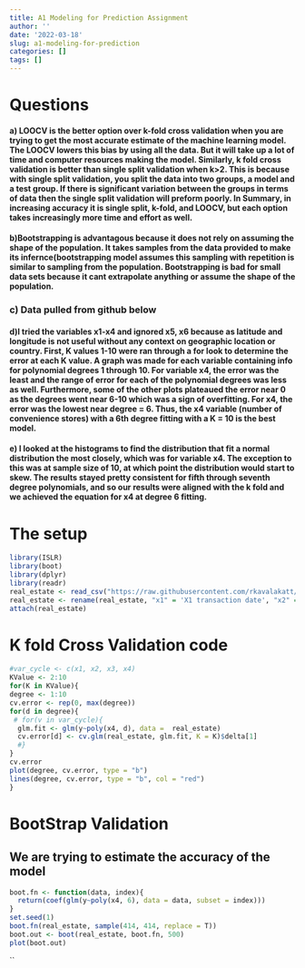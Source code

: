 ```yaml
---
title: A1 Modeling for Prediction Assignment
author: ''
date: '2022-03-18'
slug: a1-modeling-for-prediction
categories: []
tags: []
---
```

# Questions
#### a) LOOCV is the better option over k-fold cross validation when you are trying to get the most accurate estimate of the machine learning model. The LOOCV lowers this bias by using all the data. But it will take up a lot of time and computer resources making the model. Similarly, k fold cross validation is better than single split validation when k>2. This is because with single split validation, you split the data into two groups, a model and a test group. If there is significant variation between the groups in terms of data then the single split validation will preform poorly. In Summary, in increasing accuracy it is single split, k-fold, and LOOCV, but each option takes increasingly more time and effort as well.
#### b)Bootstrapping is advantagous because it does not rely on assuming the shape of the population. It takes samples from the data provided to make its infernce(bootstrapping model assumes this sampling with repetition is similar to sampling from the population. Bootstrapping is bad for small data sets because it cant extrapolate anything or assume the shape of the population. 
### c) Data pulled from github below
#### d)I tried the variables x1-x4 and ignored x5, x6 because as latitude and longitude is not useful without any context on geographic location or country. First, K values 1-10 were ran through a for look to determine the error at each K value. A graph was made for each variable containing info for polynomial degrees 1 through 10. For variable x4, the error was the least and the range of error for each of the polynomial degrees was less as well. Furthermore, some of the other plots plateaued the error near 0 as the degrees went near 6-10 which was a sign of overfitting. For x4, the error was the lowest near degree = 6. Thus, the x4 variable (number of convenience stores) with a 6th degree fitting with a K = 10 is the best model.
#### e) I looked at the histograms to find the distribution that fit a normal distribution the most closely, which was for variable x4. The exception to this was at sample size of 10, at which point the distribution would start to skew. The results stayed pretty consistent for fifth through seventh degree polynomials, and so our results were aligned with the k fold and we achieved the equation for x4 at degree 6 fitting.

# The setup
```r
library(ISLR)
library(boot)
library(dplyr)
library(readr)
real_estate <- read_csv("https://raw.githubusercontent.com/rkavalakatt/website_delete/main/content/post/2022-03-18-a1-modeling-for-prediction/Real%20estate%20valuation%20data%20set.csv")
real_estate <- rename(real_estate, "x1" = 'X1 transaction date', "x2" = 'X2 house age', "x3" = 'X3 distance to the nearest MRT station', "x4" = 'X4 number of convenience stores', "x5" = 'X5 latitude', "x6" = 'X6 longitude', y = 'Y house price of unit area' )
attach(real_estate)
```
# K fold Cross Validation code

```r
#var_cycle <- c(x1, x2, x3, x4)
KValue <- 2:10
for(K in KValue){
degree <- 1:10  
cv.error <- rep(0, max(degree))
for(d in degree){
 # for(v in var_cycle){
  glm.fit <- glm(y~poly(x4, d), data =  real_estate)
  cv.error[d] <- cv.glm(real_estate, glm.fit, K = K)$delta[1]
  #}
}
cv.error
plot(degree, cv.error, type = "b")
lines(degree, cv.error, type = "b", col = "red")
}
```
# BootStrap Validation
## We are trying to estimate the accuracy of the model
```r
boot.fn <- function(data, index){
  return(coef(glm(y~poly(x4, 6), data = data, subset = index)))
}
set.seed(1)
boot.fn(real_estate, sample(414, 414, replace = T))
boot.out <- boot(real_estate, boot.fn, 500)
plot(boot.out)
```


``